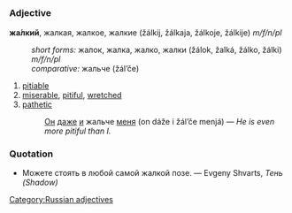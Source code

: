 =={{ru}}==
===Adjective===
'''жа́лкий''', жалкая, жалкое, жалкие (žálkij, žálkaja, žálkoje, žálkije) ''m/f/n/pl''
:''short forms:'' жалок, жалка, жалко, жалки (žálok, žalká, žálko, žálki) ''m/f/n/pl''
:''comparative:'' жальче (žál’če)

# [[pitiable]]
# [[miserable]], [[pitiful]], [[wretched]]
# [[pathetic]]
#:[[Он]] [[даже]] [[и]] жальче [[я|меня]] (on dáže i žál’če menjá) — ''He is even more pitiful than I.''

===Quotation===
* Можете стоять в любой самой жалкой позе. — Evgeny Shvarts, ''Тень (Shadow)''

[[Category:Russian adjectives]]